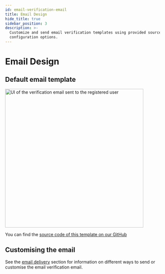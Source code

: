```yaml
---
id: email-verification-email
title: Email Design
hide_title: true
sidebar_position: 3
description: >-
  Customize and send email verification templates using provided source code and
  configuration options.
---
```


# Email Design

## Default email template

<img alt="UI of the verification email sent to the registered user" width="450px" src="/img/emailpassword/email-verify-email.png" />

You can find the [source code of this template on our GitHub](https://github.com/supertokens/email-sms-templates/blob/master/email-html/email-verification.html)

## Customising the email

See the [email delivery](/docs/platform-configuration/email-delivery/about) section for information on different ways to send or customise the email verification email.
